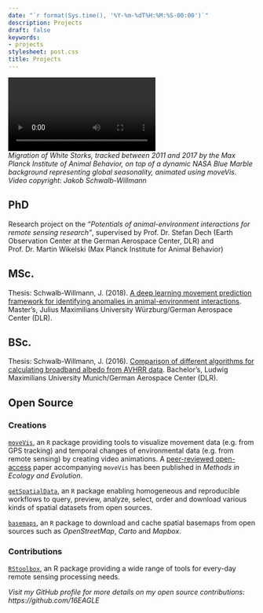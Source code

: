 ```yaml
---
date: "`r format(Sys.time(), '%Y-%m-%dT%H:%M:%S-00:00')`"
description: Projects
draft: false
keywords:
- projects
stylesheet: post.css
title: Projects
---
```


<video autoplay controls loop>
   <source src="/vid/projects.webm" type="video/webm">
   <source src="/vid/projects.mp4" type="video/mp4">
   <source src="/vid/projects.mov" type="video/mov">
</video>
<figcaption>*Migration of White Storks, tracked between 2011 and 2017 by the Max Planck Institute of Animal Behavior, on top of a dynamic NASA Blue Marble background representing global seasonality, animated using moveVis. Video copyright: Jakob Schwalb-Willmann*</figcaption>

## PhD

Research project on the *"Potentials of animal-environment interactions for remote sensing research"*, supervised by Prof. Dr. Stefan Dech (Earth Observation Center at the German Aerospace Center, DLR) and Prof. Dr. Martin Wikelski (Max Planck Institute for Animal Behavior)

## MSc.

Thesis: Schwalb-Willmann, J. (2018). [A deep learning movement prediction framework for identifying anomalies in animal-environment interactions](https://elib.dlr.de/123853/). Master's, Julius Maximilians University Würzburg/German Aerospace Center (DLR).

## BSc.

Thesis: Schwalb-Willmann, J. (2016). [Comparison of different algorithms for calculating broadband albedo from AVHRR data](https://elib.dlr.de/107761/). Bachelor's, Ludwig Maximilians University Munich/German Aerospace Center (DLR).


## Open Source

### Creations

[`moveVis`](http://movevis.org), an `R` package providing tools to visualize movement data (e.g. from GPS tracking) and temporal changes of environmental data (e.g. from remote sensing) by creating video animations. A [peer-reviewed open-access](https://doi.org/10.1111/2041-210X.13374) paper accompanying `moveVis` has been published in *Methods in Ecology and Evolution*.

[`getSpatialData`](http://jxsw.de/getSpatialData), an `R` package enabling homogeneous and reproducible workflows to query, preview, analyze, select, order and download various kinds of spatial datasets from open sources.

[`basemaps`](http://jxsw.de/basemaps), an `R` package to download and cache spatial basemaps from open sources such as *OpenStreetMap*, *Carto* and *Mapbox*.

### Contributions

[`RStoolbox`](https://bleutner.github.io/RStoolbox/), an R package providing a wide range of tools for every-day remote sensing processing needs.

*Visit my GitHub profile for more details on my open source contributions: https://github.com/16EAGLE*

